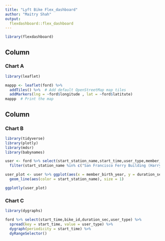 ```yaml
---
title: "Lyft Bike Flex_dashboard"
author: "Maitry Shah"
output: 
  flexdashboard::flex_dashboard
---
```


```r
library(flexdashboard)
```

Column {data-width=600}
-----------------------------------------------------------------------

### Chart A

```r
library(leaflet)

mappp <- leaflet(ford) %>%
  addTiles() %>%  # Add default OpenStreetMap map tiles
  addMarkers(lng = ~ford$longitude , lat = ~ford$latitute)  
mappp  # Print the map

```
Column {data-width=400}
-----------------------------------------------------------------------

### Chart B

```r
library(tidyverse)
library(plotly)
library(mdsr)
library(babynames)

user <- ford %>% select(start_station_name,start_time,user_type,member_birth_year,duration_sec) %>%
  filter(start_station_name %in% c("San Francisco Ferry Building (Harry Bridges Plaza)", "Montgomery St BART Station (Market St at 2nd St)", "Howard St at 8th St") & user_type == "Subscriber") %>% na.omit()

user_plot <- user %>% ggplot(aes(x = member_birth_year, y = duration_sec)) +
  geom_line(aes(color = start_station_name), size = 1)

ggplotly(user_plot)
```

### Chart C

```r
library(dygraphs)

ford %>% select(start_time,bike_id,duration_sec,user_type) %>%
  spread(key = start_time, value = user_type) %>%
  dygraph(periodicity = start_time) %>%
  dyRangeSelector()
```


